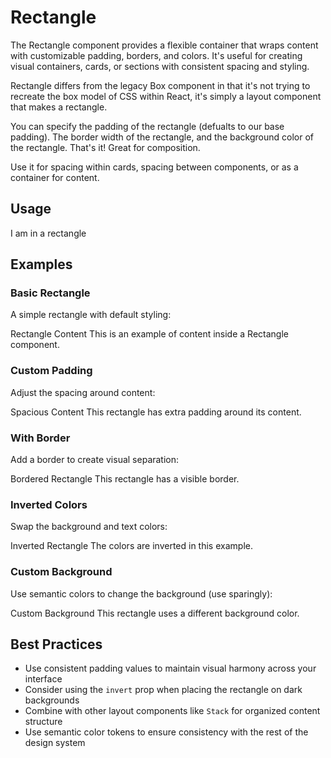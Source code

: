 
# Rectangle

The Rectangle component provides a flexible container that wraps content with
customizable padding, borders, and colors. It's useful for creating visual
containers, cards, or sections with consistent spacing and styling.

Rectangle differs from the legacy Box component in that it's not trying to
recreate the box model of CSS within React, it's simply a layout component that
makes a rectangle.

You can specify the padding of the rectangle (defualts to our base padding). The
border width of the rectangle, and the background color of the rectangle. That's
it! Great for composition.

Use it for spacing within cards, spacing between components, or as a container
for content.

## Usage

<Canvas>
  <Rectangle>
    <Text>I am in a rectangle</Text>
  </Rectangle>
</Canvas>

## Examples

### Basic Rectangle

A simple rectangle with default styling:

<Canvas>
  <Rectangle>
    <Stack>
      <Heading level={2}>Rectangle Content</Heading>
      <Text>This is an example of content inside a Rectangle component.</Text>
    </Stack>
  </Rectangle>
</Canvas>

### Custom Padding

Adjust the spacing around content:

<Canvas>
  <Rectangle padding="largest">
    <Stack>
      <Heading level={2}>Spacious Content</Heading>
      <Text>This rectangle has extra padding around its content.</Text>
    </Stack>
  </Rectangle>
</Canvas>

### With Border

Add a border to create visual separation:

<Canvas>
  <Rectangle borderWidth="2px">
    <Stack>
      <Heading level={2}>Bordered Rectangle</Heading>
      <Text>This rectangle has a visible border.</Text>
    </Stack>
  </Rectangle>
</Canvas>

### Inverted Colors

Swap the background and text colors:

<Canvas>
  <Rectangle borderWidth="2px" invert>
    <Stack>
      <Heading level={2}>Inverted Rectangle</Heading>
      <Text>The colors are inverted in this example.</Text>
    </Stack>
  </Rectangle>
</Canvas>

### Custom Background

Use semantic colors to change the background (use sparingly):

<Canvas>
  <Rectangle colorSurface="color-surface--background">
    <Stack>
      <Heading level={2}>Custom Background</Heading>
      <Text>This rectangle uses a different background color.</Text>
    </Stack>
  </Rectangle>
</Canvas>

## Best Practices

- Use consistent padding values to maintain visual harmony across your interface
- Consider using the `invert` prop when placing the rectangle on dark
  backgrounds
- Combine with other layout components like `Stack` for organized content
  structure
- Use semantic color tokens to ensure consistency with the rest of the design
  system
